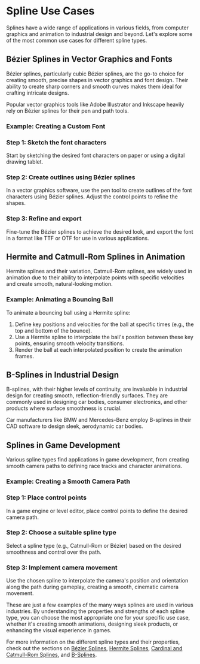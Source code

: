 
# Spline Use Cases

Splines have a wide range of applications in various fields, from computer graphics and animation to industrial design and beyond. Let's explore some of the most common use cases for different spline types.

## Bézier Splines in Vector Graphics and Fonts

Bézier splines, particularly cubic Bézier splines, are the go-to choice for creating smooth, precise shapes in vector graphics and font design. Their ability to create sharp corners and smooth curves makes them ideal for crafting intricate designs.

<Callout emoji="💡">
  Popular vector graphics tools like Adobe Illustrator and Inkscape heavily rely on Bézier splines for their pen and path tools.
</Callout>

### Example: Creating a Custom Font

<Steps>

### Step 1: Sketch the font characters
Start by sketching the desired font characters on paper or using a digital drawing tablet.

### Step 2: Create outlines using Bézier splines
In a vector graphics software, use the pen tool to create outlines of the font characters using Bézier splines. Adjust the control points to refine the shapes.

### Step 3: Refine and export
Fine-tune the Bézier splines to achieve the desired look, and export the font in a format like TTF or OTF for use in various applications.

</Steps>

## Hermite and Catmull-Rom Splines in Animation

Hermite splines and their variation, Catmull-Rom splines, are widely used in animation due to their ability to interpolate points with specific velocities and create smooth, natural-looking motion.

### Example: Animating a Bouncing Ball

To animate a bouncing ball using a Hermite spline:

1. Define key positions and velocities for the ball at specific times (e.g., the top and bottom of the bounce).
2. Use a Hermite spline to interpolate the ball's position between these key points, ensuring smooth velocity transitions.
3. Render the ball at each interpolated position to create the animation frames.

## B-Splines in Industrial Design

B-splines, with their higher levels of continuity, are invaluable in industrial design for creating smooth, reflection-friendly surfaces. They are commonly used in designing car bodies, consumer electronics, and other products where surface smoothness is crucial.

<Callout emoji="🚗">
  Car manufacturers like BMW and Mercedes-Benz employ B-splines in their CAD software to design sleek, aerodynamic car bodies.
</Callout>

## Splines in Game Development

Various spline types find applications in game development, from creating smooth camera paths to defining race tracks and character animations.

### Example: Creating a Smooth Camera Path

<Steps>

### Step 1: Place control points
In a game engine or level editor, place control points to define the desired camera path.

### Step 2: Choose a suitable spline type
Select a spline type (e.g., Catmull-Rom or Bézier) based on the desired smoothness and control over the path.

### Step 3: Implement camera movement
Use the chosen spline to interpolate the camera's position and orientation along the path during gameplay, creating a smooth, cinematic camera movement.

</Steps>

These are just a few examples of the many ways splines are used in various industries. By understanding the properties and strengths of each spline type, you can choose the most appropriate one for your specific use case, whether it's creating smooth animations, designing sleek products, or enhancing the visual experience in games.

For more information on the different spline types and their properties, check out the sections on [Bézier Splines](/bezier-splines), [Hermite Splines](/extended-spline-universe/hermite-splines), [Cardinal and Catmull-Rom Splines](/extended-spline-universe/cardinal-catmull-rom-splines), and [B-Splines](/extended-spline-universe/b-splines).